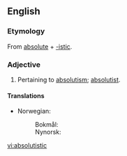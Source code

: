 ==English==

===Etymology===
From [[absolute]] + [[-istic]].

===Adjective===
{{en-adj}}

# Pertaining to [[absolutism]]; [[absolutist]].

====Translations====
{{trans-top|pertaining to absolutism}}
* Norwegian:
*: Bokmål: {{t-|no|absolutistisk}}
*: Nynorsk: {{t-|nn|absolutistisk|xs=Norwegian Nynorsk}}
{{trans-mid}}
{{trans-bottom}}

[[vi:absolutistic]]